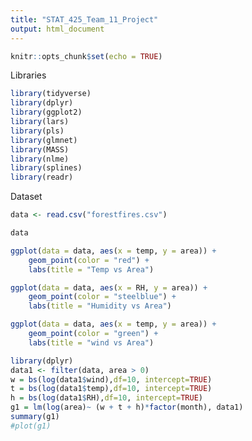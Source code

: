 ```yaml
---
title: "STAT_425_Team_11_Project"
output: html_document
---
```


```r
knitr::opts_chunk$set(echo = TRUE)
```


Libraries
```r
library(tidyverse)
library(dplyr)
library(ggplot2)
library(lars)
library(pls)
library(glmnet)
library(MASS)
library(nlme)
library(splines)
library(readr)
```

Dataset
```r
data <- read.csv("forestfires.csv")

data
```

```r
ggplot(data = data, aes(x = temp, y = area)) +
    geom_point(color = "red") +
    labs(title = "Temp vs Area")
```

```r
ggplot(data = data, aes(x = RH, y = area)) +
    geom_point(color = "steelblue") +
    labs(title = "Humidity vs Area")
```

```r
ggplot(data = data, aes(x = temp, y = area)) +
    geom_point(color = "green") +
    labs(title = "wind vs Area")
```

```r
library(dplyr)
data1 <- filter(data, area > 0)
w = bs(log(data1$wind),df=10, intercept=TRUE)
t = bs(log(data1$temp),df=10, intercept=TRUE)
h = bs(log(data1$RH),df=10, intercept=TRUE)
g1 = lm(log(area)~ (w + t + h)*factor(month), data1)
summary(g1)
#plot(g1)
```

